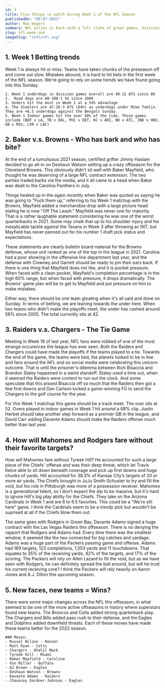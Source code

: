 ```yaml
---
id: 3
title: Five things to watch during Week 1 of the NFL Season
publishedOn: "09-07-2022"
author: Max Wagers
summary: NFL action is back with a full slate of great games, division matchups, grudge matches, and new faces around the league.
slug: nfl-week-one
imageSlug: "/nfl/nfl.svg"
---
```


<h2 style={{ backgroundColor: "black", color: "white", padding: "20px" }}>
  1. Week 1 Betting trends
</h2>
<div style={{ fontFamily: "monospace", margin: "0 24px" }}>
  Week 1 is always hit or miss. Teams have taken chunks of the preseason off and come out slow. Mistakes abound, it is hard to hit bets in the first week of the NFL season. We're going to rely on some trends we have found going into this Sunday.

    1. Week 1 underdogs in division games overall are 49-22 ATS since 09
    2.  Road dogs are 60-100-1 SU since 2009
    3. Unders hit the most in Week 1 at a 54% advantage
    4. The Steelers are 47-26-3 ATS (64%) as underdogs under Mike Tomlin. They are +6.5 underdogs against the Bengals Sunday.
    5. Week 1 Indoor games hit the over 68% of the time. Those games include (BUF v LA, TB v DAL, PHI v DET, KC v ARI, NO v ATL, IND v HOU, GB v MIn, LVR v LAC)

</div>

<h2 style={{ backgroundColor: "black", color: "white", padding: "20px" }}>
  2. Baker v.s. Browns - Who has bark and who has bite?
</h2>

<div style={{ fontFamily: "monospace", margin: "0 24px" }}>
 At the end of a tumultuous 2021 season, certified grifter Jimmy Haslam decided to go all-in on Deshaun Watson setting up a crazy offseason for the Cleveland Browns. This obviously didn't sit well with Baker Mayfield, who thought he was deserving of a large NFL contract extension. The two parties traded barbs via the media, and it all came to a head when Baker was dealt to the Carolina Panthers in July.

Things heated up in the again recently when Baker was quoted as saying he was going to "Fuck them up," referring to his Week 1 matchup with the Browns, Mayfield added a merchandise drop with a large picture head stating he is now "Off The Leash." Mayfield was never one for maturity. That is a rather laughable statement considering he was one of the worst quarterbacks in 2021. Some may chalk that up to his shoulder injury and his inexplicable tackle against the Texans in Week 3 after throwing an INT, but Mayfield has never panned out for his number 1 draft pick status and expectations.

These statements are clearly bulletin board material for the Browns defense, whose unit ranked as one of the top in the league in 2021. Carolina had a poor showing in the offensive line department last year, and the defense with Clowney and Garrett should be ready to pin their ears back. If there is one thing that Mayfield does not like, and it is pocket pressure. When faced with a clean pocket, Mayfield's completion percentage is in the high 60% range, but when faced with pressure, it drops dramatically. The Browns' game plan will be to get to Mayfield and put pressure on him to make mistakes.

Either way, there should be one team gloating when it's all said and done on Sunday. In terms of betting, we are leaning towards the under here. When two teams who didn't make the playoffs meet, the under has cashed around 58% since 2005. The total currently sits at 42.

</div>

<h2 style={{ backgroundColor: "black", color: "white", padding: "20px" }}>
  3. Raiders v.s. Chargers - The Tie Game
</h2>
<div style={{ fontFamily: "monospace", margin: "0 24px" }}>
Meeting in Week 18 of last year, NFL fans were robbed of one of the most strange occurences the league has ever seen. Both the Raiders and Chargers could have made the playoffs if the teams played to a tie. Towards the end of the game, the teams were tied, the planets looked to be in line and fans around the NFL and on social media were celebrating this unicorn outcome. That is until the prisoner's dilemma between Rich Bisaccia and Brandon Staley happened in a weird standoff. Staley used a time out, when it seemed the Raiders were content to run out the clock. And some speculate that this pissed Bisaccia off so much that the Raiders then got a few first downs and Dan Carlson kicked a game-winning FG to send the Chargers to the golf course for the year.

For this Week 1 matchup this game should be a track meet. The over sits at 52. Overs played in indoor games in Week 1 hit around a 68% clip. Justin Herbet should take another step forward as a premier QB in the league, and David Carr adding Davante Adams should make the Raiders offense much better than last year.

</div>

<h2 style={{ backgroundColor: "black", color: "white", padding: "20px" }}>
  4. How will Mahomes and Rodgers fare without their favorite targets?
</h2>

<div style={{ fontFamily: "monospace", margin: "0 24px" }}>
 How will Mahomes fare without Tyreek Hill? He accounted for such a large piece of the Chiefs' offense and was their deep threat, which let Travis Kelce able to sit down beneath coverage and pick up first downs and huge chunks of yards. Hill accounted for 38.3% of Kansas City’s targets of 20 or more air yards. The Chiefs brought in JuJu Smith-Schuster to try and fill the void, but his role in Pittsburgh was more of a possession receiver. Mahomes is a generational talent, so I don't expect the dip to be massive, but it's hard to ignore Hill's big play ability for the Chiefs. They take on the Arizona Cardinals in Week 1 and are 6 to 6.5 favorites. This could be a "We're stil here" game. I think the Cardinals seem to be a trendy pick but wouldn't be suprised at all if the Chiefs blow them out.

The same goes with Rodgers in Green Bay. Davante Adams signed a huge contract with the Las Vegas Raiders this offseason. There is no denying the rapport that Rodgers and Adams had. Every time there was the smallest window, it seemed like the two connected for big catches and yardage. Adams was a huge part of the Packers passing game and offense. Adams had 169 targets, 123 completions, 1,553 yards and 11 touchdowns. That equates to 35% of the receiving yards, 42% of the targets, and 17% of the scoring. The Packers will rely on Allen Lazard to fill the void, but as we have seen with Rodgers, he can definitely spread the ball around, but will he trust his current receiving core? I think the Packers will rely heavily on Aaron Jones and A.J. Dillon this upcoming season.

</div>
<h2 style={{ backgroundColor: "black", color: "white", padding: "20px" }}>
  5. New faces, new teams = Wins?
</h2>
<div style={{ fontFamily: "monospace", margin: "0 24px" }}>
  There were some major changes across the NFL this offseason, in what seemed to be one of the more active offseasons in history where superstars found new teams. The Broncos and Colts added strong quarterback play. The Chargers and Bills added pass rush to their defense, and the Eagles and Dolphins added downfield threats. Each of these moves have made these teams better for the 2022 season.

    ### Moves:
    - Russel Wilson - Denver
    - Matt Ryan - Colts
    - Chargers - Khalil Mack
    - Tyreek Hill - Miami
    - Baker Mayfield - Carolina
    - Von Miller - Buffalo
    - AJ Brown - Eagles
    - Deshaun Watson - Browns
    - Davante Adams - Raiders
    - Chauncey Gardner-Johnson - Eagles

</div>
